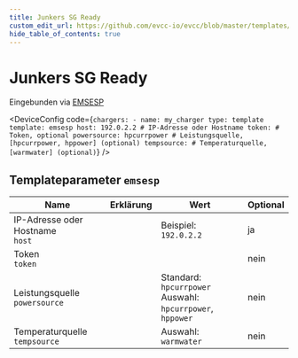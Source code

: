 ```yaml
---
title: Junkers SG Ready
custom_edit_url: https://github.com/evcc-io/evcc/blob/master/templates/definition/charger/emsesp.yaml
hide_table_of_contents: true
---
```



# Junkers SG Ready

<div className="device-detail-container">
  <div className="device-detail-content">
    <DeviceFeatures features="" />

Eingebunden via [EMSESP](https://emsesp.org/)


<DeviceConfig code={`chargers:
    - name: my_charger
      type: template
      template: emsesp
      host: 192.0.2.2 # IP-Adresse oder Hostname
      token: # Token, optional
      powersource: hpcurrpower # Leistungsquelle, [hpcurrpower, hppower] (optional)
      tempsource: # Temperaturquelle, [warmwater] (optional)`}  />
  </div>
  <div className="device-detail-icon">
    <evcc-icon
      type="charger"
      name="junkers-sg-ready"
      size="400px"
      alt="Junkers SG Ready"
      className="device-detail-icon-img"
    ></evcc-icon>
  </div>
</div>

## Templateparameter `emsesp`

| Name | Erklärung | Wert | Optional |
|-----------|-----------|------|----------|
| IP-Adresse oder Hostname<br/>`host` |  | Beispiel: `192.0.2.2` | ja |
| Token<br/>`token` |  |  | nein |
| Leistungsquelle<br/>`powersource` |  | Standard: `hpcurrpower`<br/>Auswahl: `hpcurrpower`, `hppower` | nein |
| Temperaturquelle<br/>`tempsource` |  | Auswahl: `warmwater` | nein |

